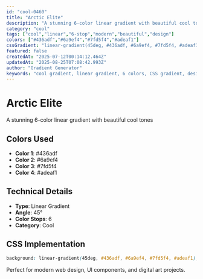 ```yaml
---
id: "cool-0460"
title: "Arctic Elite"
description: "A stunning 6-color linear gradient with beautiful cool tones"
category: "cool"
tags: ["cool","linear","6-stop","modern","beautiful","design"]
colors: ["#436adf","#6a9ef4","#7fd5f4","#adeaf1"]
cssGradient: "linear-gradient(45deg, #436adf, #6a9ef4, #7fd5f4, #adeaf1)"
featured: false
createdAt: "2025-07-12T00:14:12.464Z"
updatedAt: "2025-08-25T07:08:42.993Z"
author: "Gradient Generator"
keywords: "cool gradient, linear gradient, 6 colors, CSS gradient, design, #436adf, #6a9ef4, #7fd5f4, #adeaf1"
---
```


# Arctic Elite

A stunning 6-color linear gradient with beautiful cool tones

## Colors Used
- **Color 1**: #436adf
- **Color 2**: #6a9ef4
- **Color 3**: #7fd5f4
- **Color 4**: #adeaf1

## Technical Details
- **Type**: Linear Gradient
- **Angle**: 45°
- **Color Stops**: 6
- **Category**: Cool

## CSS Implementation
```css
background: linear-gradient(45deg, #436adf, #6a9ef4, #7fd5f4, #adeaf1);
```

Perfect for modern web design, UI components, and digital art projects.
